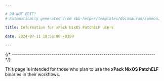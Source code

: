 ```yaml
---

# DO NOT EDIT!
# Automatically generated from xbb-helper/templates/docusaurus/common.

title: Information for xPack NixOS PatchELF users

date: 2024-07-11 18:56:00 +0300

---
```




{/* ------------------------------------------------------------------------ */}

This page is intended for those who plan
to use the **xPack NixOS PatchELF** binaries in their workflows.

<Versioning/>

<LibrariesAndRpath/>

<More/>
